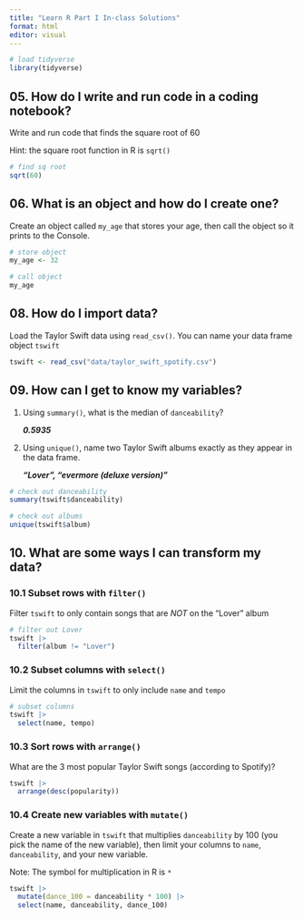 ---
title: "Learn R Part I In-class Solutions"
format: html
editor: visual
---

```{r}
# load tidyverse
library(tidyverse)
```

## 05. How do I write and run code in a coding notebook?

Write and run code that finds the square root of 60

Hint: the square root function in R is `sqrt()`

```{r}
# find sq root
sqrt(60)
```

## 06. What is an object and how do I create one?

Create an object called `my_age` that stores your age, then call the object so it prints to the Console.

```{r}
# store object
my_age <- 32

# call object
my_age
```

## 08. **How do I import data?**

Load the Taylor Swift data using `read_csv()`. You can name your data frame object `tswift`

```{r}
tswift <- read_csv("data/taylor_swift_spotify.csv")
```

## 09. **How can I get to know my variables?**

1.  Using `summary()`, what is the median of `danceability`?

    ***0.5935***

2.  Using `unique()`, name two Taylor Swift albums exactly as they appear in the data frame.

    ***"Lover", "evermore (deluxe version)"***

```{r}
# check out danceability
summary(tswift$danceability)

# check out albums
unique(tswift$album)
```

## 10. **What are some ways I can transform my data?**

### 10.1 Subset rows with `filter()`

Filter `tswift` to only contain songs that are *NOT* on the "Lover" album

```{r}
# filter out Lover
tswift |> 
  filter(album != "Lover")
```

### 10.2 Subset columns with `select()`

Limit the columns in `tswift` to only include `name` and `tempo`

```{r}
# subset columns
tswift |> 
  select(name, tempo)
```

### 10.3 Sort rows with `arrange()`

What are the 3 most popular Taylor Swift songs (according to Spotify)?

```{r}
tswift |> 
  arrange(desc(popularity))
```

### 10.4 Create new variables with `mutate()`

Create a new variable in `tswift` that multiplies `danceability` by 100 (you pick the name of the new variable), then limit your columns to `name`, `danceability`, and your new variable.

Note: The symbol for multiplication in R is `*`

```{r}
tswift |> 
  mutate(dance_100 = danceability * 100) |> 
  select(name, danceability, dance_100)
```
